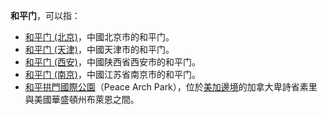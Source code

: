 '''和平门'''，可以指：

*[[和平门_(北京)|和平门 (北京)]]，中國北京市的和平门。
*[[和平门_(天津)|和平门 (天津)]]，中國天津市的和平门。
*[[和平门_(西安)|和平门 (西安)]]，中國陕西省西安市的和平门。
*[[和平门_(南京)|和平门 (南京)]]，中國江苏省南京市的和平门。
*[[和平拱門國際公園|和平拱門國際公園]]（Peace Arch Park），位於[[美加邊境|美加邊境]]的加拿大卑詩省素里與美國華盛頓州布萊恩之間。

{{Disambig|Cat=城门消歧义}}